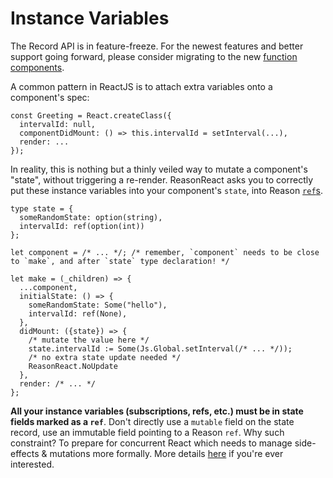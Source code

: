 # Instance Variables

<Warn>

The Record API is in feature-freeze. For the newest features and better support going forward, please consider migrating to the new <a href="/docs/reason-react/latest/components">function components</a>.

</Warn>

A common pattern in ReactJS is to attach extra variables onto a component's spec:

```
const Greeting = React.createClass({
  intervalId: null,
  componentDidMount: () => this.intervalId = setInterval(...),
  render: ...
});
```

In reality, this is nothing but a thinly veiled way to mutate a component's "state", without triggering a re-render. ReasonReact asks you to correctly put these instance variables into your component's `state`, into Reason [`ref`s](/docs/manual/latest/mutation).

```reason
type state = {
  someRandomState: option(string),
  intervalId: ref(option(int))
};

let component = /* ... */; /* remember, `component` needs to be close to `make`, and after `state` type declaration! */

let make = (_children) => {
  ...component,
  initialState: () => {
    someRandomState: Some("hello"),
    intervalId: ref(None),
  },
  didMount: ({state}) => {
    /* mutate the value here */
    state.intervalId := Some(Js.Global.setInterval(/* ... */));
    /* no extra state update needed */
    ReasonReact.NoUpdate
  },
  render: /* ... */
};
```

**All your instance variables (subscriptions, refs, etc.) must be in state fields marked as a `ref`**. Don't directly use a `mutable` field on the state record, use an immutable field pointing to a Reason `ref`. Why such constraint? To prepare for concurrent React which needs to manage side-effects & mutations more formally. More details [here](https://reasonml.github.io/try.html?reason=C4TwDgpgBAzlC8UDeBDAXFAlgO2AGlgHsBbCASWxmBWwGMIA1FAJw2YgDMAKHYASgC+AbgBQAegBUUbIQDuUCWJEAbCMFjVg0REhFQo6KAEY8eoqQpUa9JqyjtuAJj4jh4qRGIBXZSi1QAAystAINaehg4DmYSKFplQhgvdgA6KAAVAAtodhQAEyhCDkDgiFDiTABzTPUAI2grVShakChgbLbMUixgAHI4CAAPCFovLTyMRXcoDi9sZFKBBAA+GbmoLj4VqAAlCBQYQmw9lFpgFIBVMDy-aCQUh9KCWt8lqdV1UscEZAeUp4MGAAzG5JM0xlBvJpMEdCsUgpoytIIBA8nBgIRmjlOKozqisPMEbdHKEqJhlMoAIQKJSlf4kciUah0RgsKBoRAAFlEYJgmUIPgK9SgnJpIgAUjAUglKlwvvSLEzrKzmAA9Pg8qTtTBwWQC5R5bC9dR65gAaywxVk0DymNAkAMCFQGF4BChKBeDQZlmZNhYLtwbzEQA) if you're ever interested.

